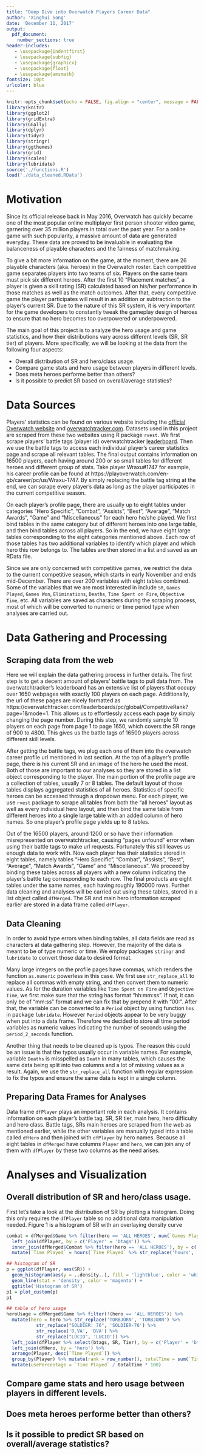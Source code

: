 ```yaml
---
title: "Deep Dive into Overwatch Players Career Data"
author: 'Xinghui Song'
date: 'December 11, 2017'
output: 
  pdf_document:
    number_sections: true
header-includes:
   - \usepackage{indentfirst}
   - \usepackage{subfig}
   - \usepackage{graphicx}
   - \usepackage{float}
   - \usepackage{amsmath}
fontsize: 10pt
urlcolor: blue
---
```


```r
knitr::opts_chunk$set(echo = FALSE, fig.align = "center", message = FALSE, warning = FALSE, comment = "", fig.pos = "H", cache = FALSE)
library(knitr)
library(ggplot2)
library(gridExtra)
library(GGally)
library(dplyr)
library(tidyr)
library(stringr)
library(ggthemes)
library(grid)
library(scales)
library(lubridate)
source('./functions.R')
load('./data_cleaned.RData')
```

# Motivation

Since its official release back in May 2016, Overwatch has quickly became one of the most popular online multiplayer 
first person shooter video game, garnering over 35 million players in total over the past year. For a online game with such
popularity, a massive amount of data are generated everyday. These data are proved to be invaluable in evaluating the 
balanceness of playable characters and the fairness of matchmaking. 

To give a bit more information on the game, at the moment, there are 26 playable characters (aka. heroes)
in the Overwatch roster. Each competitive game separates players into two teams of six. Players on the same team must pick six
different heroes. After the first 10 "Placement matches", a player is given a skill rating (SR) calculated based on his/her
performance in those matches as well as the match outcomes. After that, every competitive game the player participates will
result in an addition or subtraction to the player's current SR. Due to the nature of this SR system, it is very important
for the game developers to constantly tweak the gameplay design of heroes to ensure that no hero becomes too overpowered or 
underpowered.

The main goal of this project is to analyze the hero usage and game statistics, and how their distributions vary across different
levels (SR, SR tier) of players. More specifically, we will be looking at the data from the following four aspects:

+ Overall distribution of SR and hero/class usage.
+ Compare game stats and hero usage between players in different levels.
+ Does meta heroes performe better than others?
+ Is it possible to predict SR based on overall/average statistics?


# Data Sources

Players' statistics can be found on various website including the [official Overwatch website](https://playoverwatch.com) 
and [overwatchtracker.com](https://overwatchtracker.com).
Datasets used in this project are scraped from these two websites using R package `rvest`. We first scrape players'
battle tags (player id) overwatchtracker [leaderboard](https://overwatchtracker.com/leaderboards/pc/global). Then we use
the battle tags to access each individual player's career statistics page and scrape all relevant tables. The final
output contains information on 16500 players, each having around 200 or so small tables for different heroes and different
group of stats. Take player Wraxu#1747 for example, his career profile can be found at 
https://playoverwatch.com/en-gb/career/pc/us/Wraxu-1747. By simply replacing the battle tag string at the end, we can
scrape every player's data as long as the player participates in the current competitive season. 

On each player's profile page, there are usually up to eight tables under categories "Hero Specific", "Combat", "Assists", 
"Best", "Average", "Match Awards", "Game" and "Miscellaneous" for each hero he/she played. We first bind tables in the same category
but of different heroes into one large table, and then bind tables across all players. So in the end, we have eight large tables
corresponding to the eight categories mentioned above. Each row of those tables has two additional variables to identify which 
player and which hero this row belongs to. The tables are then stored in a list and saved as an RData file. 

Since we are only concerned with competitive games, we restrict the data to the current competitive season, which starts in early
November and ends mid-December. There are over 200 variables with eight tables combined. Some of the variables that we are most
interested in include `SR`, `Games Played`, `Games Won`, `Eliminations`, `Deaths`, `Time Spent on Fire`, `Objective Time`, etc.
All variables are saved as characters during the scraping process, most of which will be converted to numeric or time period type
when analyses are carried out.

# Data Gathering and Processing

## Scraping data from the web

Here we will explain the data gathering process in further details. The first step is to get a decent amount of players' battle
tags to pull data from. The overwatchtracker's leaderboard has an extensive list of players that occupy over 1650 webpages with
exactly 100 players on each page. Additionally, the url of these pages are nicely formatted as
https://overwatchtracker.com/leaderboards/pc/global/CompetitiveRank?page=1&mode=1. This allows us to effortlessly access each
page by simply changing the page number. During this step, we randomly sample 10 players on each page from page 1 to page 1650,
which covers the SR range of 900 to 4800. This gives us the battle tags of 16500 players across different skill levels. 

After getting the battle tags, we plug each one of them into the overwatch career profile url mentioned in last section. At the
top of a player's profile page, there is his current SR and an image of the hero he used the most. Both of those are important
to our analyses so they are stored in a list object corresponding to the player. The main portion of the profile page are a
collection of tables, usually 7 or 8 tables. The default layout of those tables displays aggregated statistics of all heroes.
Statistics of specific heroes can be accessed through a dropdown menu. For each player, we use `rvest` package to scrape all 
tables from both the "all heroes" layout as well as every individual hero layout, and then bind the same table from different
heroes into a single large table with an added column of hero names. So one player's profile page yields up to 8 tables. 

Out of the 16500 players, around 1200 or so have their information misrepresented on overwatchtracker, causing "pages unfound"
error when using their battle tags to make url requests. Fortunately this still leaves us enough data to work with. Now each
player has their statistics stored in eight tables, namely tables "Hero Specific", "Combat", "Assists", "Best", "Average", 
"Match Awards", "Game" and "Miscellaneous". We proceed by binding these tables across all players with a new column indicating
the player's battle tag corresponding to each row. The final products are eight tables under the same names, each having
roughly 190000 rows. Further data cleaning and analyses will be carried out using these tables, stored in a list object
called `dfMerged`. The SR and main hero information scraped earlier are stored in a data frame called `dfPlayer`.

## Data Cleaning

In order to avoid type errors when binding tables, all data fields are read as characters at data gathering step. However,
the majority of the data is meant to be of type numeric or time. We employ packages `stringr` and `lubridate` to convert
those data to desired format. 

Many large integers on the profile pages have commas, which renders the function `as.numeric` powerless in this case. We first
use `str_replace_all` to replace all commas with empty string, and then convert them to numeric values. As for the duration
variables like `Time Spent on Fire` and `Objective Time`, we first make sure that the string has format "hh:mm:ss". If not, 
it can only be of "mm:ss" format and we can fix that by prepend it with "00:". After that, the variable can be converted to
a `Period` object by using function `hms` in package `lubridate`. However `Period` objects appear to be very buggy when put
into a data frame. Therefore we decided to store all time period variables as numeric values indicating the number of seconds
using the `period_2_seconds` function.

Another thing that needs to be cleaned up is typos. The reason this could be an issue is that the typos usually occur in variable
names. For example, variable `Deaths` is misspelled as `Death` in many tables, which causes the same data being split into
two columns and a lot of missing values as a result. Again, we use the `str_replace_all` function with regular expression
to fix the typos and ensure the same data is kept in a single column. 

## Preparing Data Frames for Analyses

Data frame `dfPlayer` plays an important role in each analysis. It contains information on each player's battle tag, SR, SR tier,
main hero, hero difficulty and hero class. Battle tags, SRs main heroes are scraped from the web as mentioned earlier, while the other
variables are manually typed into a table called `dfHero` and then joined with `dfPlayer` by hero names. Because all eight tables
in `dfMerged` have columns `Player` and `hero`, we can join any of them with `dfPlayer` by these two columns as the need arises. 



# Analyses and Visualization

## Overall distribution of SR and hero/class usage.

First let's take a look at the distribution of SR by plotting a histogram. Doing this only requires the `dfPlayer` table so no
additional data manipulation needed. Figure 1 is a histogram of SR with an overlaying density curve

```r
combat = dfMerged$Game %>% filter(hero == 'ALL HEROES', num(`Games Played`) > 50) %>%
  left_join(dfPlayer, by = c('Player' = 'btags')) %>% 
  inner_join(dfMerged$Combat %>% filter(hero == 'ALL HEROES'), by = c('Player')) %>%
  mutate(`Time Played` = hours(`Time Played` %>% str_replace('hours', '') %>% as.numeric()) %>% period_to_seconds())

## histogram of SR
p = ggplot(dfPlayer, aes(SR)) +
  geom_histogram(aes(y = ..density..), fill = 'lightblue', color = 'white') +
  geom_line(stat = 'density', color = 'magenta') +
  ggtitle('Histogram of SR')
p1 = plot_custom(p)
p1
```

```r
## table of hero usage
heroUsage = dfMerged$Game %>% filter(!(hero == 'ALL HEROES')) %>% 
  mutate(hero = hero %>% str_replace('TORBJÖRN', 'TORBJORN') %>%
           str_replace("SOLDIER: 76", 'SOLDIER-76') %>%
           str_replace('D.VA', 'DVA') %>%
           str_replace("LÚCIO", 'LUCIO')) %>%
  left_join(dfPlayer %>% select(btags, SR, Tier), by = c('Player' = 'btags')) %>%
  left_join(dfHero, by = 'hero') %>%
  arrange(Player, desc(`Time Played`)) %>%
  group_by(Player) %>% mutate(rank = row_number(), totalTime = sum(`Time Played`)) %>%
  mutate(usePercentage = `Time Played` / totalTime * 100)
```

## Compare game stats and hero usage between players in different levels.

## Does meta heroes performe better than others?

## Is it possible to predict SR based on overall/average statistics?
